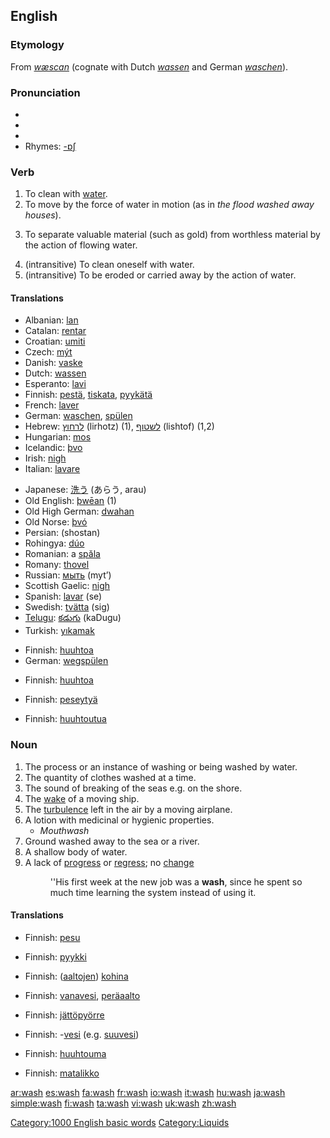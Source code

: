{{wikipedia}}
==English==
[[Category:1000 English basic words]]

===Etymology===
From {{OE.}} ''[[wæscan]]'' (cognate with Dutch ''[[wassen]]'' and German ''[[waschen]]'').

===Pronunciation===
*{{IPA|/wɑʃ/ (''US'') ''or'' /wɒʃ/ (''UK'')}}
*{{SAMPA|/wAS/ (''US'') ''or'' /wQS>/ (''UK'')}}
*{{audio|en-us-wash.ogg|Audio (US)}}
*Rhymes: [[Rhymes:English:-ɒʃ|-ɒʃ]]

===Verb===
{{en-verb|wash|es}}

# To clean with [[water]].
# To move by the force of water in motion (as in ''the flood washed away houses'').
# {{mining}} To separate valuable material (such as gold) from worthless material by the action of flowing water.
# (intransitive) To clean oneself with water.
# (intransitive) To be eroded or carried away by the action of  water.

====Translations====
{{trans-top|to clean with water}}
*Albanian: [[lan]]
*Catalan: [[rentar]]
*Croatian: [[umiti]]
*Czech: [[mýt]]
*Danish: [[vaske]]
*Dutch: [[wassen]]
*Esperanto: [[lavi]]
*Finnish: [[pestä]], [[tiskata]], [[pyykätä]]
*French: [[laver]]
*German: [[waschen]], [[spülen]]
*Hebrew: [[לרחוץ]] (lirhotz) (1), [[לשטוף]] (lishtof) (1,2)
*Hungarian: [[mos]]
*Icelandic: [[þvo]]
*Irish: [[nigh]]
*Italian: [[lavare]]
{{trans-mid}}
*Japanese: [[洗う]] (あらう, arau)
*Old English: [[þwēan]] (1)
*Old High German: [[dwahan]]
*Old Norse: [[þvó]]
*Persian: {{FAchar|[[شستن]]}} (shostan)
*Rohingya: [[dúo]]
*Romanian: a [[spăla]]
*Romany: [[thovel]]
*Russian: [[мыть]] (myt’)
*Scottish Gaelic: [[nigh#Irish|nigh]]
*Spanish: [[lavar]] (se)
*Swedish: [[tvätta]] (sig)
*[[Telugu]]: [[కడుగు]] (kaDugu)
*Turkish: [[yıkamak]]
{{trans-bottom}}

{{trans-top|to move by the force of water in motion}}
*Finnish: [[huuhtoa]]
*German: [[wegspülen]]
{{trans-bottom}}

{{trans-top|to separate valuable material}}
*Finnish: [[huuhtoa]]
{{trans-bottom}}

{{trans-top|to clean oneself}}
*Finnish: [[peseytyä]]
{{trans-bottom}}

{{trans-top|to be eroded}}
*Finnish: [[huuhtoutua]]
{{trans-bottom}}

===Noun===
{{en-noun|washes}}
# The process or an instance of washing or being washed by water.
# The quantity of clothes washed at a time.
# The sound of breaking of the seas e.g. on the shore.
# The [[wake]] of a moving ship.
# The [[turbulence]] left in the air by a moving airplane.
# A lotion with medicinal or hygienic properties.
#*''Mouthwash''
# Ground washed away to the sea or a river.
# A shallow body of water.
# A lack of [[progress]] or [[regress]]; no [[change]]
#:''His first week at the new job was a '''wash''', since he spent so much time learning the system  instead of using it. <!--is there a corresponding verb sense?-->

====Translations====
{{trans-top|process or an instance of washing or being washed by water}}
*Finnish: [[pesu]]
{{trans-bottom}}

{{trans-top|clothes washed at a time}}
*Finnish: [[pyykki]]
{{trans-bottom}}

{{trans-top|sound of breaking seas}}
*Finnish: ([[aalto|aaltojen]]) [[kohina]]
{{trans-bottom}}

{{trans-top|wake of a ship}}
*Finnish: [[vanavesi]], [[peräaalto]]
{{trans-bottom}}

{{trans-top|turbulence left by airplane}}
*Finnish: [[jättöpyörre]]
{{trans-bottom}}

{{trans-top|lotion}}
*Finnish: -[[vesi]] (e.g. [[suuvesi]])
{{trans-bottom}}

{{trans-top|ground washed away to the sea or a river}}
*Finnish: [[huuhtouma]]
{{trans-bottom}}

{{trans-top|shallow body of water}}
*Finnish: [[matalikko]]
{{trans-bottom}}

{{trans-top|lack of progress}}
{{trans-bottom}}

[[Category:Liquids]]

[[ar:wash]]
[[es:wash]]
[[fa:wash]]
[[fr:wash]]
[[io:wash]]
[[it:wash]]
[[hu:wash]]
[[ja:wash]]
[[simple:wash]]
[[fi:wash]]
[[ta:wash]]
[[vi:wash]]
[[uk:wash]]
[[zh:wash]]